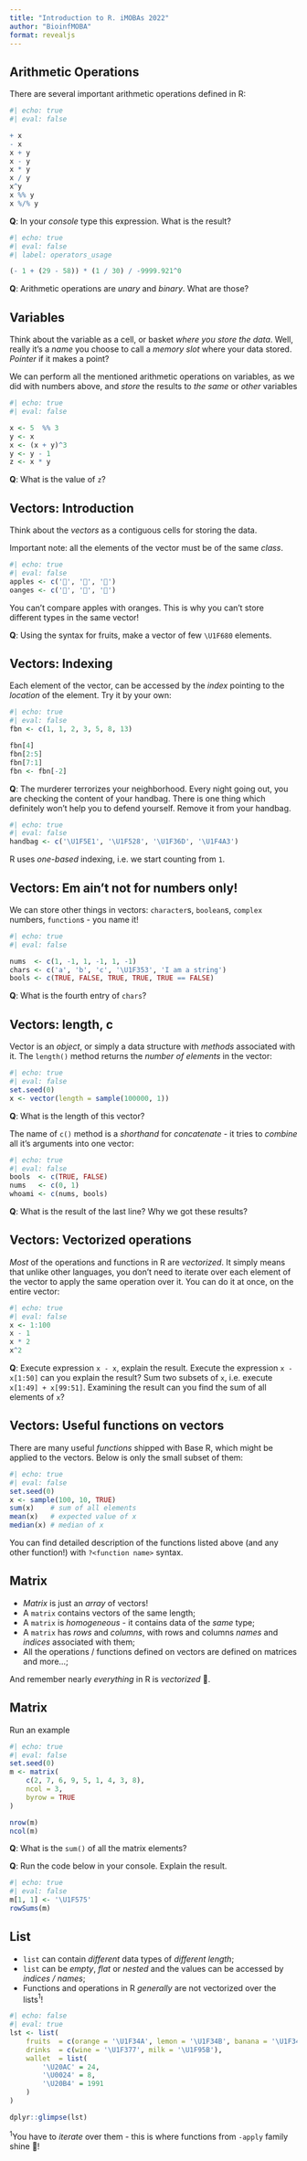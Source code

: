 ```yaml
---
title: "Introduction to R. iMOBAs 2022"
author: "BioinfMOBA"
format: revealjs
---
```


## Arithmetic Operations

There are several important arithmetic operations defined in R: 

```r
#| echo: true
#| eval: false

+ x
- x
x + y 
x - y 
x * y
x / y
x^y
x %% y
x %/% y
```

**Q**: In your *console* type this expression. What is the result?

```r
#| echo: true
#| eval: false
#| label: operators_usage

(- 1 + (29 - 58)) * (1 / 30) / -9999.921^0
```
**Q**: Arithmetic operations are *unary* and *binary*. What are those?

## Variables

Think about the variable as a cell, or basket *where you store the data*. Well, really it's a *name* you choose to call a *memory slot* where your data stored. *Pointer* if it makes a point?

We can perform all the mentioned arithmetic operations on variables, as we did with numbers above, and *store* the results to *the same* or *other* variables

```r
#| echo: true
#| eval: false

x <- 5  %% 3
y <- x
x <- (x + y)^3
y <- y - 1
z <- x * y
```

**Q**: What is the value of `z`?

## Vectors: Introduction

Think about the *vectors* as a contiguous cells for storing the data. 

Important note: all the elements of the vector must be of the same *class*.

```r
#| echo: true
#| eval: false
apples <- c('🍎', '🍎', '🍎')
oanges <- c('🍋', '🍋', '🍋')
```

You can't compare apples with oranges. This is why you can't store different types in the same vector!

**Q**: Using the syntax for fruits, make a vector of few `\U1F680` elements.

## Vectors: Indexing

Each element of the vector, can be accessed by the *index* pointing to the *location* of the element. Try it by your own:

```r
#| echo: true
#| eval: false
fbn <- c(1, 1, 2, 3, 5, 8, 13)

fbn[4]
fbn[2:5]
fbn[7:1]
fbn <- fbn[-2]
```

**Q**: The murderer terrorizes your neighborhood. Every night going out, you are checking the content of your handbag. There is one thing which definitely won't help you to defend yourself. Remove it from your handbag.

```r
#| echo: true
#| eval: false
handbag <- c('\U1F5E1', '\U1F528', '\U1F36D', '\U1F4A3')
```

::: footer
R uses *one-based* indexing, i.e. we start counting from `1`.
:::

## Vectors: Em ain't not for numbers only!

We can store other things in vectors: `character`s, `boolean`s, `complex` numbers, `function`s - you name it!

```r
#| echo: true
#| eval: false

nums  <- c(1, -1, 1, -1, 1, -1)
chars <- c('a', 'b', 'c', '\U1F353', 'I am a string')
bools <- c(TRUE, FALSE, TRUE, TRUE, TRUE == FALSE)
```

**Q**: What is the fourth entry of `chars`? 

## Vectors: length, c

Vector is an *object*, or simply a data structure with *methods* associated with it. The `length()` method returns the *number of elements* in the vector:

```r
#| echo: true
#| eval: false
set.seed(0)
x <- vector(length = sample(100000, 1))
```

**Q**: What is the length of this vector?

The name of `c()` method is a *shorthand* for *concatenate* - it tries to *combine* all it's arguments into one vector:

```r
#| echo: true
#| eval: false
bools  <- c(TRUE, FALSE)
nums   <- c(0, 1)
whoami <- c(nums, bools)
```

**Q**: What is the result of the last line? Why we got these results? 

## Vectors: Vectorized operations

*Most* of the operations and functions in R are *vectorized*. It simply means that unlike other languages, you don't need to iterate over each element of the vector to apply the same operation over it. You can do it at once, on the entire vector:

```r
#| echo: true
#| eval: false
x <- 1:100
x - 1
x * 2
x^2
```

**Q**: Execute expression `x - x`, explain the result. Execute the expression `x - x[1:50]` can you explain the result? Sum two subsets of `x`, i.e. execute `x[1:49] + x[99:51]`. Examining the result can you find the sum of all elements of `x`?

## Vectors: Useful functions on vectors

There are many useful *functions* shipped with Base R, which might be applied to the vectors. Below is only the small subset of them:

```r
#| echo: true
#| eval: false
set.seed(0)
x <- sample(100, 10, TRUE)
sum(x)    # sum of all elements
mean(x)   # expected value of x
median(x) # median of x
```
You can find detailed description of the functions listed above (and any other function!) with `?<function name>` syntax.

## Matrix

- *Matrix* is just an *array* of vectors! 
- A `matrix` contains vectors of the same length;
- A `matrix` is *homogeneous* - it contains data of the *same* type;
- A `matrix` has *rows* and *columns*, with rows and columns *names* and *indices* associated with them;
- All the operations / functions defined on vectors are defined on matrices and more...;

And remember nearly *everything* in R is *vectorized* 🚀.

## Matrix 

Run an example

```r
#| echo: true
#| eval: false
set.seed(0)
m <- matrix(
    c(2, 7, 6, 9, 5, 1, 4, 3, 8),
    ncol = 3,
    byrow = TRUE
)

nrow(m)
ncol(m)
```

**Q**: What is the `sum()` of all the matrix elements? 

**Q**: Run the code below in your console. Explain the result.

```r
#| echo: true
#| eval: false
m[1, 1] <- '\U1F575'
rowSums(m)
```


## List

- `list` can contain *different* data types of *different length*;
- `list` can be *empty*, *flat* or *nested* and the values can be accessed by *indices / names*;
- Functions and operations in R *generally* are not vectorized over the lists$^1$! 

```r
#| echo: false
#| eval: true
lst <- list(
    fruits  = c(orange = '\U1F34A', lemon = '\U1F34B', banana = '\U1F34C'),
    drinks  = c(wine = '\U1F377', milk = '\U1F95B'),
    wallet  = list(
        '\U20AC' = 24,
        '\U0024' = 8,
        '\U20B4' = 1991
    )
)

dplyr::glimpse(lst)
```

:::: footer
$^1$You have to *iterate* over them - this is where functions from `-apply` family shine 🚀!
::::


